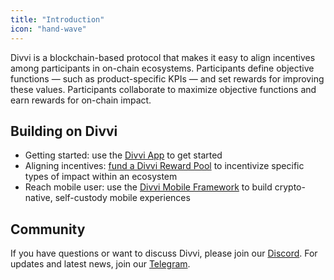 ```yaml
---
title: "Introduction"
icon: "hand-wave"
---
```


Divvi is a blockchain-based protocol that makes it easy to align incentives among participants in on-chain ecosystems. Participants define objective functions — such as product-specific KPIs — and set rewards for improving these values. Participants collaborate to maximize objective functions and earn rewards for on-chain impact.

## Building on Divvi

- Getting started: use the [Divvi App](https://app.divvi.xyz/builders) to get started
- Aligning incentives: [fund a Divvi Reward Pool](./protocol/fund-managers) to incentivize specific types of impact within an ecosystem
- Reach mobile user: use the [Divvi Mobile Framework](./mobile-framework/overview) to build crypto-native, self-custody mobile experiences

## Community

If you have questions or want to discuss Divvi, please join our [Discord](https://discord.gg/EaxZDhMuDn).
For updates and latest news, join our [Telegram](https://t.me/letsdivvi).



<EditPage editUrl="https://github.com/divvi-xyz/divvi-protocol/edit/main/docs/index.mdx" />